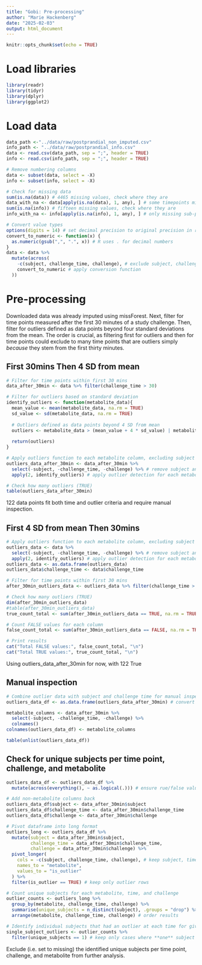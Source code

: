```yaml
---
title: "Gobi: Pre-processing"
author: "Marie Hackenberg"
date: "2025-02-03"
output: html_document
---
```


```r
knitr::opts_chunk$set(echo = TRUE)
```

# Load libraries
```r
library(readr)
library(tidyr)
library(dplyr)
library(ggplot2)
```

# Load data
```r
data_path <-"../data/raw/postprandial_non_imputed.csv"
info_path <- "../data/raw/postprandial_info.csv"
data <- read.csv(data_path, sep = ";", header = TRUE)
info <- read.csv(info_path, sep = ";", header = TRUE)

# Remove numbering columns
data <- subset(data, select = -X)
info <- subset(info, select = -X)

# Check for missing data
sum(is.na(data)) # 4465 missing values, check where they are
data_with_na <- data[apply(is.na(data), 1, any), ] # some timepoints missing, to be imputed later
sum(is.na(info)) # fifteen missing values, check where they are
info_with_na <- info[apply(is.na(info), 1, any), ] # only missing sub-pathways, no action necessary

# Convert value types
options(digits = 14) # set decimal precision to original precision in raw data
convert_to_numeric <- function(x) {
  as.numeric(gsub(",", ".", x)) # R uses . for decimal numbers
}
data <- data %>%
  mutate(across(
    -c(subject, challenge_time, challenge), # exclude subject, challenge_time, and challenge
    convert_to_numeric # apply conversion function
  ))

```
# Pre-processing

Downloaded data was already imputed using missForest.
Next, filter for time points measured after the first 30 minutes of a study challenge. Then, filter for outliers defined as data points beyond four standard deviations from the mean. The order is crucial, as filtering first for outliers and then for time points could exclude to many time points that are outliers simply *because* they stem from the first thirty minutes.


## First 30mins Then 4 SD from mean
```r
# Filter for time points within first 30 mins
data_after_30min <- data %>% filter(challenge_time > 30)

# Filter for outliers based on standard deviation
identify_outliers <- function(metabolite_data){
  mean_value <- mean(metabolite_data, na.rm = TRUE)
  sd_value <- sd(metabolite_data, na.rm = TRUE)
  
  # Outliers defined as data points beyond 4 SD from mean
  outliers <- metabolite_data > (mean_value + 4 * sd_value) | metabolite_data < (mean_value - 4 * sd_value)
  
  return(outliers)
}

# Apply outliers function to each metabolite column, excluding subject and challenge_time
outliers_data_after_30min <- data_after_30min %>%
  select(-subject, -challenge_time, -challenge) %>% # remove subject and challenge_time
  apply(2, identify_outliers) # apply outlier detection for each metabolite, "2" for column

# Check how many outliers (TRUE)
table(outliers_data_after_30min)

```
122 data points fit both time and outlier criteria and require manual inspection.


## First 4 SD from mean Then 30mins
```r
# Apply outliers function to each metabolite column, excluding subject and challenge_time
outliers_data <- data %>%
  select(-subject, -challenge_time, -challenge) %>% # remove subject and challenge_time
  apply(2, identify_outliers) # apply outlier detection for each metabolite, "2" for column
outliers_data <- as.data.frame(outliers_data)
outliers_data$challenge_time <- data$challenge_time

# Filter for time points within first 30 mins
after_30min_outliers_data <- outliers_data %>% filter(challenge_time > 30)

# Check how many outliers (TRUE)
dim(after_30min_outliers_data)
#table(after_30min_outliers_data)
true_count_total <- sum(after_30min_outliers_data == TRUE, na.rm = TRUE)

# Count FALSE values for each column
false_count_total <- sum(after_30min_outliers_data == FALSE, na.rm = TRUE)

# Print results
cat("Total FALSE values:", false_count_total, "\n")
cat("Total TRUE values:", true_count_total, "\n")

```
Using outliers_data_after_30min for now, with 122 True


## Manual inspection
```r
# Combine outlier data with subject and challenge time for manual inspection
outliers_data_df <- as.data.frame(outliers_data_after_30min) # convert to dataframe

metabolite_columns <- data_after_30min %>%
  select(-subject, -challenge_time, -challenge) %>%
  colnames()
colnames(outliers_data_df) <- metabolite_columns

table(unlist(outliers_data_df))
```
## Check for unique subjects per time point, challenge, and metabolite
```r
outliers_data_df <- outliers_data_df %>%
  mutate(across(everything(), ~ as.logical(.))) # ensure rue/false values

# Add non-metabolite columns back
outliers_data_df$subject <- data_after_30min$subject
outliers_data_df$challenge_time <- data_after_30min$challenge_time
outliers_data_df$challenge <- data_after_30min$challenge

# Pivot dataframe into long format
outliers_long <- outliers_data_df %>%
  mutate(subject = data_after_30min$subject,
         challenge_time = data_after_30min$challenge_time,
         challenge = data_after_30min$challenge) %>%
  pivot_longer(
    cols = -c(subject, challenge_time, challenge), # keep subject, time, and challenge; make all metabolites long
    names_to = "metabolite",
    values_to = "is_outlier"
  ) %>%
  filter(is_outlier == TRUE) # keep only outlier rows

# Count unique subjects for each metabolite, time, and challenge
outlier_counts <- outliers_long %>%
  group_by(metabolite, challenge_time, challenge) %>%
  summarise(unique_subjects = n_distinct(subject), .groups = "drop") %>% # count unique subjects; "drop" for clean dataframe
  arrange(metabolite, challenge_time, challenge) # order results

# Identify individual subjects that had an outlier at each time for given metabolite
single_subject_outliers <- outlier_counts %>%
  filter(unique_subjects == 1) # keep only cases where **one** subject has outlier
```
Exclude (i.e. set to missing) the identified unique subjects per time point, challenge, and metabolite from further analysis.
```r

```

```r

```

```r

```

